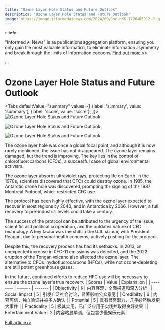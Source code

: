 ```yaml
---
title: "Ozone Layer Hole Status and Future Outlook"
description: "Ozone Layer Hole Status and Future Outlook"
image: https://image.informedainews.com/2024/09/Soc-nKK-1726485912-0.jpg
---
```



:::info

"Informed AI News" is an publications aggregation platform, ensuring you only gain the most valuable information, to eliminate information asymmetry and break through the limits of information cocoons.  [Find out more >>](/)

:::

# Ozone Layer Hole Status and Future Outlook


<Tabs
	defaultValue="summary"
	values={[
	{label: 'summary', value: 'summary'},
	{label: 'score', value: 'score'},
]}>
<TabItem value="summary">
<img
  src="https://image.informedainews.com/2024/09/Soc-nKK-1726485912-0.jpg"
  alt="Ozone Layer Hole Status and Future Outlook"
/>

<img
  src="https://image.informedainews.com/2024/09/Soc-xZI-1726485912-1.jpg"
  alt="Ozone Layer Hole Status and Future Outlook"
/>

<img
  src="https://image.informedainews.com/2024/09/Soc-Fff-1726485912-2.jpg"
  alt="Ozone Layer Hole Status and Future Outlook"
/>



The ozone layer hole was once a global focal point, and although it is now rarely mentioned, the issue has not disappeared. The ozone layer remains damaged, but the trend is improving. The key lies in the control of chlorofluorocarbons (CFCs), a successful case of global environmental activism.

The ozone layer absorbs ultraviolet rays, protecting life on Earth. In the 1970s, scientists discovered that CFCs could destroy ozone. In 1985, the Antarctic ozone hole was discovered, prompting the signing of the 1987 Montreal Protocol, which restricted CFC use.

The protocol has been highly effective, with the ozone layer expected to recover in most regions by 2040, and in Antarctica by 2066. However, a full recovery to pre-industrial levels could take a century.

The success of the protocol can be attributed to the urgency of the issue, scientific and political cooperation, and the outdated nature of CFC technology. A key factor was the shift in the U.S. stance, with President Reagan, due to personal health concerns, actively pushing for the protocol.

Despite this, the recovery process has had its setbacks. In 2013, an unexpected increase in CFC-11 emissions was detected, and the 2022 eruption of the Tongan volcano also affected the ozone layer. The alternative to CFCs, hydrofluorocarbons (HFCs), while not ozone-depleting, are still potent greenhouse gases.

In the future, continued efforts to reduce HFC use will be necessary to ensure the ozone layer's true recovery.
</TabItem>
<TabItem value="score">
	| Scores     | Value   | Explanation |
	| -------- | ------- | ------- |
	| Objectivity  | 6    | 内容客观，全面报道和深入分析    |
	| Social Impact | 5     | 引发广泛社会讨论，显著影响公众意见    |
	| Credibility    | 6    | 内容可信，独立验证并被多方确认    |
	| Potential    | 5    | 具有很高潜力，几乎必然触发更大事件    |
	| Practicality    | 5    | 极其实用，已广泛应用于实践并取得良好效果    |
	| Entertainment Value    | 2    | 内容略显单调，但包含少量娱乐元素    |
</TabItem>
</Tabs>

[Full article>>](https://www.cnbeta.com.tw/articles/science/1446006.htm)
